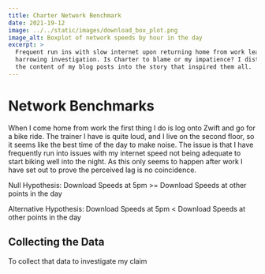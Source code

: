 ```yaml
---
title: Charter Network Benchmark
date: 2021-19-12
image: ../../static/images/download_box_plot.png
image_alt: Boxplot of network speeds by hour in the day
excerpt: >
  Frequent run ins with slow internet upon returning home from work leads to a
  harrowing investigation. Is Charter to blame or my impatience? I distill
  the content of my blog posts into the story that inspired them all.
---
```




# Network Benchmarks

When I come home from work the first thing I do is log onto Zwift
and go for a bike ride. The trainer I have is quite loud, and I live on the
second floor, so it seems like the best time of the day to make noise. The
issue is that I have frequently run into issues with my internet speed not
being adequate to start biking well into the night. As this only seems to
happen after work I have set out to prove the perceived lag is no coincidence.

Null Hypothesis: Download Speeds at 5pm >= Download Speeds at other points
in the day

Alternative Hypothesis: Download Speeds at 5pm < Download Speeds at other
points in the day

## Collecting the Data

To collect that data to investigate my claim

<BenchmarkGraph />

